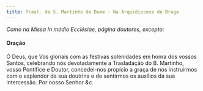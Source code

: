 ```yaml
---
title: Trasl. de S. Martinho de Dume - Na Arquidiocese de Braga
---
```


<em>Como na Missa In médio Ecclésiae, página doutores, excepto:</em>

#### Oração

<div class="container-fluid">
  <div class="row">
    <span class="text-justify"></span>
<span class="text-justify">
      Ó Deus, que Vos gloriais com as festivas solenidades em honra dos vossos
      Santos, celebrando nós devotadamente a Trasladação do B. Martinho, vosso
      Pontífice e Doutor, concedei-nos propício a graça de nos instruirmos com o
      esplendor da sua doutrina e de sentirmos os auxílios da sua intercessão.
      Por nosso Senhor <em>&c.</em>
    </span>
</div>
